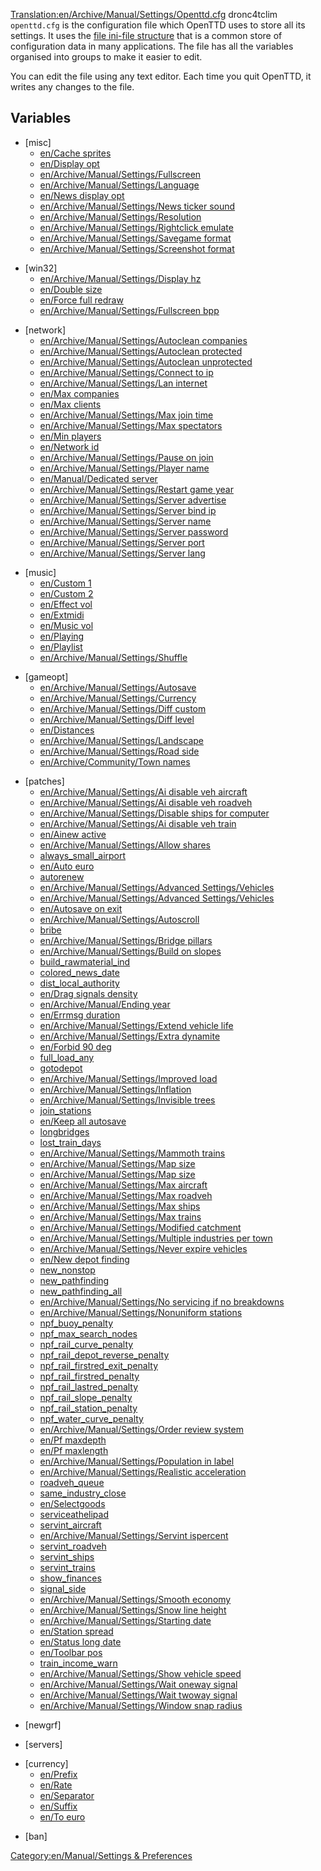 [[Translation:en/Archive/Manual/Settings/Openttd.cfg]]
dronc4tclim
<code>openttd.cfg</code> is the configuration file which OpenTTD uses to store all its settings. It uses the [https://www.wikipedia.org/wiki/INI file ini-file structure] that is a common store of configuration data in many applications. The file has all the variables organised into groups to make it easier to edit.

You can edit the file using any text editor. Each time you quit OpenTTD, it writes any changes to the file.

==Variables==

*<nowiki>[misc]</nowiki>
**[[en/Cache sprites]]
**[[en/Display opt]]
**[[en/Archive/Manual/Settings/Fullscreen]]
**[[en/Archive/Manual/Settings/Language]]
**[[en/News display opt]]
**[[en/Archive/Manual/Settings/News ticker sound]]
**[[en/Archive/Manual/Settings/Resolution]]
**[[en/Archive/Manual/Settings/Rightclick emulate]]
**[[en/Archive/Manual/Settings/Savegame format]]
**[[en/Archive/Manual/Settings/Screenshot format]]

*<nowiki>[win32]</nowiki>
**[[en/Archive/Manual/Settings/Display hz]]
**[[en/Double size]]
**[[en/Force full redraw]]
**[[en/Archive/Manual/Settings/Fullscreen bpp]]

*<nowiki>[network]</nowiki>
**[[en/Archive/Manual/Settings/Autoclean companies]]
**[[en/Archive/Manual/Settings/Autoclean protected]]
**[[en/Archive/Manual/Settings/Autoclean unprotected]]
**[[en/Archive/Manual/Settings/Connect to ip]]
**[[en/Archive/Manual/Settings/Lan internet]]
**[[en/Max companies]]
**[[en/Max clients]]
**[[en/Archive/Manual/Settings/Max join time]]
**[[en/Archive/Manual/Settings/Max spectators]]
**[[en/Min players]]
**[[en/Network id]]
**[[en/Archive/Manual/Settings/Pause on join]]
**[[en/Archive/Manual/Settings/Player name]]
**[[en/Manual/Dedicated server]]
**[[en/Archive/Manual/Settings/Restart game year]]
**[[en/Archive/Manual/Settings/Server advertise]]
**[[en/Archive/Manual/Settings/Server bind ip]]
**[[en/Archive/Manual/Settings/Server name]]
**[[en/Archive/Manual/Settings/Server password]]
**[[en/Archive/Manual/Settings/Server port]]
**[[en/Archive/Manual/Settings/Server lang]]

*<nowiki>[music]</nowiki>
**[[en/Custom 1]]
**[[en/Custom 2]] 
**[[en/Effect vol]]
**[[en/Extmidi]] 
**[[en/Music vol]]
**[[en/Playing]] 
**[[en/Playlist]]
**[[en/Archive/Manual/Settings/Shuffle]] 

*<nowiki>[gameopt]</nowiki>
**[[en/Archive/Manual/Settings/Autosave]]
**[[en/Archive/Manual/Settings/Currency]]
**[[en/Archive/Manual/Settings/Diff custom]]
**[[en/Archive/Manual/Settings/Diff level]]
**[[en/Distances]]
**[[en/Archive/Manual/Settings/Landscape]]
**[[en/Archive/Manual/Settings/Road side]]
**[[en/Archive/Community/Town names]]

*<nowiki>[patches]</nowiki>
**[[en/Archive/Manual/Settings/Ai disable veh aircraft]]
**[[en/Archive/Manual/Settings/Ai disable veh roadveh]]
**[[en/Archive/Manual/Settings/Disable ships for computer]]
**[[en/Archive/Manual/Settings/Ai disable veh train]]
**[[en/Ainew active]]
**[[en/Archive/Manual/Settings/Allow shares]]
**[[en/Archive/Manual/Settings/Always allow small airport|always_small_airport]]
**[[en/Auto euro]]
**[[en/Archive/Manual/Settings/Advanced Settings/Vehicles|autorenew]]
**[[en/Archive/Manual/Settings/Advanced Settings/Vehicles]]
**[[en/Archive/Manual/Settings/Advanced Settings/Vehicles]]
**[[en/Autosave on exit]]
**[[en/Archive/Manual/Settings/Autoscroll]]
**[[en/Archive/Manual/Settings/Bribe authority|bribe]]
**[[en/Archive/Manual/Settings/Bridge pillars]]
**[[en/Archive/Manual/Settings/Build on slopes]]
**[[en/Archive/Manual/Settings/Build raw material industries|build_rawmaterial_ind]]
**[[en/Archive/Manual/Settings/Coloured newspaper|colored_news_date]]
**[[en/Archive/Manual/Settings/Local authority distance|dist_local_authority]]
**[[en/Drag signals density]]
**[[en/Archive/Manual/Ending year]]
**[[en/Errmsg duration]]
**[[en/Archive/Manual/Settings/Extend vehicle life]]
**[[en/Archive/Manual/Settings/Extra dynamite]]
**[[en/Forbid 90 deg]]
**[[en/Archive/Manual/Settings/Full load any cargo|full_load_any]]
**[[en/Archive/Manual/Settings/Allow goto depot orders|gotodepot]]
**[[en/Archive/Manual/Settings/Improved load]]
**[[en/Archive/Manual/Settings/Inflation]]
**[[en/Archive/Manual/Settings/Invisible trees]]
**[[en/Archive/Manual/Settings/Join train stations|join_stations]]
**[[en/Keep all autosave]]
**[[en/Archive/Manual/Settings/Longer bridges|longbridges]]
**[[en/Archive/Manual/Settings/Train is lost warning|lost_train_days]]
**[[en/Archive/Manual/Settings/Mammoth trains]]
**[[en/Archive/Manual/Settings/Map size]]
**[[en/Archive/Manual/Settings/Map size]]
**[[en/Archive/Manual/Settings/Max aircraft]]
**[[en/Archive/Manual/Settings/Max roadveh]]
**[[en/Archive/Manual/Settings/Max ships]]
**[[en/Archive/Manual/Settings/Max trains]]
**[[en/Archive/Manual/Settings/Modified catchment]]
**[[en/Archive/Manual/Settings/Multiple industries per town]]
**[[en/Archive/Manual/Settings/Never expire vehicles]]
**[[en/New depot finding]]
**[[en/Archive/Manual/Non-stop|new_nonstop]]
**[[en/Archive/Manual/Settings/New train pathfinding|new_pathfinding]]
**[[en/Archive/Manual/Settings/New global pathfinding|new_pathfinding_all]]
**[[en/Archive/Manual/Settings/No servicing if no breakdowns]]
**[[en/Archive/Manual/Settings/Nonuniform stations]]
**[[en/Archive/Manual/Settings/New global pathfinding|npf_buoy_penalty]]
**[[en/Archive/Manual/Settings/New global pathfinding|npf_max_search_nodes]]
**[[en/Archive/Manual/Settings/New global pathfinding|npf_rail_curve_penalty]]
**[[en/Archive/Manual/Settings/New global pathfinding|npf_rail_depot_reverse_penalty]]
**[[en/Archive/Manual/Settings/New global pathfinding|npf_rail_firstred_exit_penalty]]
**[[en/Archive/Manual/Settings/New global pathfinding|npf_rail_firstred_penalty]]
**[[en/Archive/Manual/Settings/New global pathfinding|npf_rail_lastred_penalty]]
**[[en/Archive/Manual/Settings/New global pathfinding|npf_rail_slope_penalty]]
**[[en/Archive/Manual/Settings/New global pathfinding|npf_rail_station_penalty]]
**[[en/Archive/Manual/Settings/New global pathfinding|npf_water_curve_penalty]]
**[[en/Archive/Manual/Settings/Order review system]]
**[[en/Pf maxdepth]]
**[[en/Pf maxlength]]
**[[en/Archive/Manual/Settings/Population in label]]
**[[en/Archive/Manual/Settings/Realistic acceleration]]
**[[en/Archive/Manual/Settings/Road vehicle queueing|roadveh_queue]]
**[[en/Archive/Manual/Settings/Same industries close|same_industry_close]]
**[[en/Selectgoods]]
**[[en/Archive/Manual/Settings/Service at helipad|serviceathelipad]]
**[[en/Archive/Manual/Settings/Service interval aircraft|servint_aircraft]]
**[[en/Archive/Manual/Settings/Servint ispercent]]
**[[en/Archive/Manual/Settings/Service interval road vehicles|servint_roadveh]]
**[[en/Archive/Manual/Settings/Service interval ships|servint_ships]]
**[[en/Archive/Manual/Settings/Service interval trains|servint_trains]]
**[[en/Archive/Manual/Settings/Show finances at end of year|show_finances]]
**[[en/Archive/Manual/Settings/Show signals on the drive side|signal_side]]
**[[en/Archive/Manual/Settings/Smooth economy]]
**[[en/Archive/Manual/Settings/Snow line height]]
**[[en/Archive/Manual/Settings/Starting date]]
**[[en/Station spread]]
**[[en/Status long date]]
**[[en/Toolbar pos]]
**[[en/Archive/Manual/Settings/Train income warning|train_income_warn]]
**[[en/Archive/Manual/Settings/Show vehicle speed]]
**[[en/Archive/Manual/Settings/Wait oneway signal]]
**[[en/Archive/Manual/Settings/Wait twoway signal]]
**[[en/Archive/Manual/Settings/Window snap radius]]

*<nowiki>[newgrf]</nowiki>

*<nowiki>[servers]</nowiki>

*<nowiki>[currency]</nowiki>
**[[en/Prefix]]
**[[en/Rate]]
**[[en/Separator]]
**[[en/Suffix]]
**[[en/To euro]]

*<nowiki>[ban]</nowiki>

[[Category:en/Manual/Settings & Preferences]]